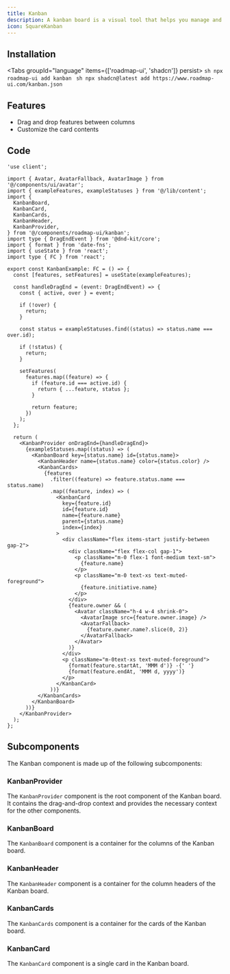 ```yaml
---
title: Kanban
description: A kanban board is a visual tool that helps you manage and visualize your work. It is a board with columns, and each column represents a status, e.g. "Backlog", "In Progress", "Done".
icon: SquareKanban
---
```



<div className="not-prose w-full">
  <Kanban />
</div>

## Installation

<Tabs groupId="language" items={['roadmap-ui', 'shadcn']} persist>
  <Tab value="roadmap-ui">
    ```sh
    npx roadmap-ui add kanban
    ```
  </Tab>
  <Tab value="shadcn">
    ```sh
    npx shadcn@latest add https://www.roadmap-ui.com/kanban.json
    ```
  </Tab>
</Tabs>

## Features

- Drag and drop features between columns
- Customize the card contents

## Code

```tsx title="kanban.tsx"
'use client';

import { Avatar, AvatarFallback, AvatarImage } from '@/components/ui/avatar';
import { exampleFeatures, exampleStatuses } from '@/lib/content';
import {
  KanbanBoard,
  KanbanCard,
  KanbanCards,
  KanbanHeader,
  KanbanProvider,
} from '@/components/roadmap-ui/kanban';
import type { DragEndEvent } from '@dnd-kit/core';
import { format } from 'date-fns';
import { useState } from 'react';
import type { FC } from 'react';

export const KanbanExample: FC = () => {
  const [features, setFeatures] = useState(exampleFeatures);

  const handleDragEnd = (event: DragEndEvent) => {
    const { active, over } = event;

    if (!over) {
      return;
    }

    const status = exampleStatuses.find((status) => status.name === over.id);

    if (!status) {
      return;
    }

    setFeatures(
      features.map((feature) => {
        if (feature.id === active.id) {
          return { ...feature, status };
        }

        return feature;
      })
    );
  };

  return (
    <KanbanProvider onDragEnd={handleDragEnd}>
      {exampleStatuses.map((status) => (
        <KanbanBoard key={status.name} id={status.name}>
          <KanbanHeader name={status.name} color={status.color} />
          <KanbanCards>
            {features
              .filter((feature) => feature.status.name === status.name)
              .map((feature, index) => (
                <KanbanCard
                  key={feature.id}
                  id={feature.id}
                  name={feature.name}
                  parent={status.name}
                  index={index}
                >
                  <div className="flex items-start justify-between gap-2">
                    <div className="flex flex-col gap-1">
                      <p className="m-0 flex-1 font-medium text-sm">
                        {feature.name}
                      </p>
                      <p className="m-0 text-xs text-muted-foreground">
                        {feature.initiative.name}
                      </p>
                    </div>
                    {feature.owner && (
                      <Avatar className="h-4 w-4 shrink-0">
                        <AvatarImage src={feature.owner.image} />
                        <AvatarFallback>
                          {feature.owner.name?.slice(0, 2)}
                        </AvatarFallback>
                      </Avatar>
                    )}
                  </div>
                  <p className="m-0text-xs text-muted-foreground">
                    {format(feature.startAt, 'MMM d')} -{' '}
                    {format(feature.endAt, 'MMM d, yyyy')}
                  </p>
                </KanbanCard>
              ))}
          </KanbanCards>
        </KanbanBoard>
      ))}
    </KanbanProvider>
  );
};
```

## Subcomponents

The Kanban component is made up of the following subcomponents:

### KanbanProvider

The `KanbanProvider` component is the root component of the Kanban board. It contains the drag-and-drop context and provides the necessary context for the other components.

<AutoTypeTable path="registry/roadmap-ui/kanban.tsx" name="KanbanProviderProps" />

### KanbanBoard

The `KanbanBoard` component is a container for the columns of the Kanban board.

<AutoTypeTable path="registry/roadmap-ui/kanban.tsx" name="KanbanBoardProps" />

### KanbanHeader

The `KanbanHeader` component is a container for the column headers of the Kanban board.

<AutoTypeTable path="registry/roadmap-ui/kanban.tsx" name="KanbanHeaderProps" />

### KanbanCards

The `KanbanCards` component is a container for the cards of the Kanban board.

<AutoTypeTable path="registry/roadmap-ui/kanban.tsx" name="KanbanCardsProps" />

### KanbanCard

The `KanbanCard` component is a single card in the Kanban board.

<AutoTypeTable path="registry/roadmap-ui/kanban.tsx" name="KanbanCardProps" />
